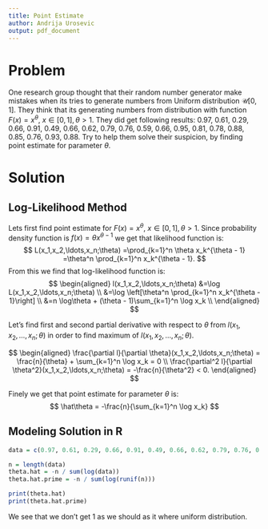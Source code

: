 ```yaml
---
title: Point Estimate
author: Andrija Urosevic
output: pdf_document
---
```



# Problem

One research group thought that their random number generator 
make mistakes when its tries to generate numbers from Uniform 
distribution $\mathcal{U}[0,1]$. They think that its generating 
numbers from distribution with function 
$F(x) = x^\theta,\ x\in[0,1], \theta > 1$.
They did get following results: 
0.97, 0.61, 0.29, 0.66, 0.91, 0.49, 0.66, 0.62,
0.79, 0.76, 0.59, 0.66, 0.95, 0.81, 0.78, 0.88, 
0.85, 0.76, 0.93, 0.88.
Try to help them solve their suspicion, by finding
point estimate for parameter $\theta$.

# Solution

## Log-Likelihood Method

Lets first find point estimate for 
$F(x) = x^\theta,\ x\in[0,1], \theta > 1$.
Since probability density function is $f(x)=\theta x^{\theta - 1}$
we get that likelihood function is:
$$
L(x_1,x_2,\ldots,x_n;\theta)
=\prod_{k=1}^n \theta x_k^{\theta - 1}
=\theta^n \prod_{k=1}^n x_k^{\theta - 1}.
$$
From this we find that log-likelihood function is:
$$
\begin{aligned}
l(x_1,x_2,\ldots,x_n;\theta)
&=\log L(x_1,x_2,\ldots,x_n;\theta) \\
&=\log \left[\theta^n \prod_{k=1}^n x_k^{\theta - 1}\right] \\
&=n \log\theta + (\theta - 1)\sum_{k=1}^n \log x_k \\
\end{aligned}
$$

Let's find first and second partial derivative with respect to
$\theta$ from
$l(x_1,x_2,\ldots,x_n;\theta)$ in order to find maximum of
$l(x_1,x_2,\ldots,x_n;\theta)$.

$$
\begin{aligned}
\frac{\partial l}{\partial \theta}(x_1,x_2,\ldots,x_n;\theta) 
= \frac{n}{\theta} + \sum_{k=1}^n \log x_k = 0 \\
\frac{\partial^2 l}{\partial \theta^2}(x_1,x_2,\ldots,x_n;\theta) 
= -\frac{n}{\theta^2} < 0.
\end{aligned}
$$

Finely we get that point estimate for parameter $\theta$ is:
$$
\hat\theta = -\frac{n}{\sum_{k=1}^n \log x_k}
$$

## Modeling Solution in R

```r
data = c(0.97, 0.61, 0.29, 0.66, 0.91, 0.49, 0.66, 0.62, 0.79, 0.76, 0.59, 0.66, 0.95, 0.81, 0.78, 0.88, 0.85, 0.76, 0.93, 0.88)

n = length(data)
theta.hat = -n / sum(log(data))
theta.hat.prime = -n / sum(log(runif(n)))

print(theta.hat)
print(theta.hat.prime)
```

We see that we don't get 1 as we should as it where uniform 
distribution.


